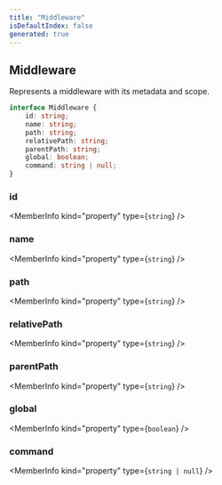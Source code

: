```yaml
---
title: "Middleware"
isDefaultIndex: false
generated: true
---
```



<!-- This file was generated from the CommandKit source. Do not modify. Instead, re-run the "docgen" script -->


## Middleware

<GenerationInfo sourceFile="packages/commandkit/src/app/router/CommandsRouter.ts" sourceLine="22" packageName="commandkit" />

Represents a middleware with its metadata and scope.

```ts title="Signature"
interface Middleware {
    id: string;
    name: string;
    path: string;
    relativePath: string;
    parentPath: string;
    global: boolean;
    command: string | null;
}
```

<div className="members-wrapper">

### id

<MemberInfo kind="property" type={`string`}   />


### name

<MemberInfo kind="property" type={`string`}   />


### path

<MemberInfo kind="property" type={`string`}   />


### relativePath

<MemberInfo kind="property" type={`string`}   />


### parentPath

<MemberInfo kind="property" type={`string`}   />


### global

<MemberInfo kind="property" type={`boolean`}   />


### command

<MemberInfo kind="property" type={`string | null`}   />




</div>
